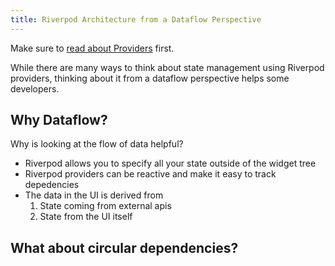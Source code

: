 ```yaml
---
title: Riverpod Architecture from a Dataflow Perspective
---
```


Make sure to [read about Providers](./providers) first.

While there are many ways to think about state management using Riverpod providers, thinking about it from a dataflow perspective helps some developers.

## Why Dataflow?

Why is looking at the flow of data helpful?

- Riverpod allows you to specify all your state outside of the widget tree
- Riverpod providers can be reactive and make it easy to track depedencies
- The data in the UI is derived from
  1. State coming from external apis
  2. State from the UI itself

## What about circular dependencies?
